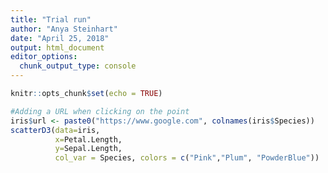 ```yaml
---
title: "Trial run"
author: "Anya Steinhart"
date: "April 25, 2018"
output: html_document
editor_options: 
  chunk_output_type: console
---
```


```r
knitr::opts_chunk$set(echo = TRUE)
```

```r
#Adding a URL when clicking on the point
iris$url <- paste0("https://www.google.com", colnames(iris$Species))
scatterD3(data=iris, 
          x=Petal.Length, 
          y=Sepal.Length, 
          col_var = Species, colors = c("Pink","Plum", "PowderBlue"))
```

